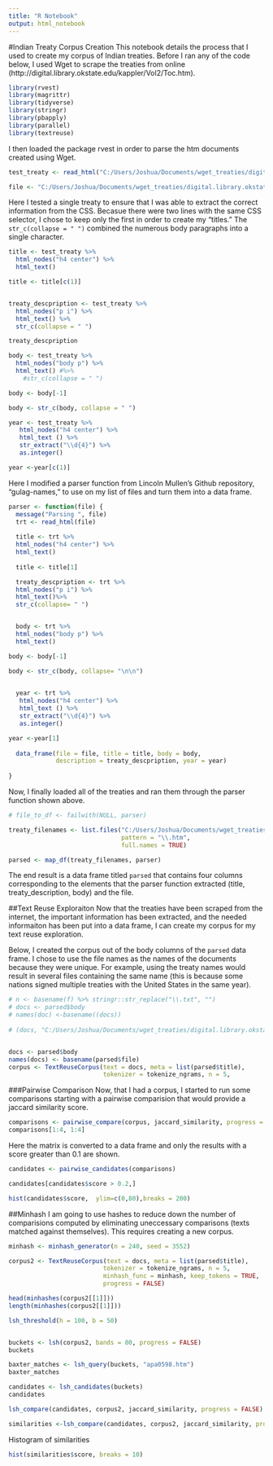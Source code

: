 ```yaml
---
title: "R Notebook"
output: html_notebook
---
```

#Indian Treaty Corpus Creation
This notebook details the process that I used to create my corpus of Indian treaties. Before I ran any of the code below, I used Wget to scrape the treaties from online (http://digital.library.okstate.edu/kappler/Vol2/Toc.htm). 

```r
library(rvest)
library(magrittr)
library(tidyverse)
library(stringr)
library(pbapply)
library(parallel)
library(textreuse)

```
I then loaded the package rvest in order to parse the htm documents created using Wget.
```r
test_treaty <- read_html("C:/Users/Joshua/Documents/wget_treaties/digital.library.okstate.edu/kappler/Vol2/treaties/apa0598.htm")

file <- "C:/Users/Joshua/Documents/wget_treaties/digital.library.okstate.edu/kappler/Vol2/treaties/apa0598.htm"
```
Here I tested a single treaty to ensure that I was able to extract the correct information from the CSS. Becasue there were two lines with the same CSS selector, I chose to keep only the first in order to create my "titles." The `str_c(collapse = " ")` combined the numerous body paragraphs into a single character. 
```r
title <- test_treaty %>%
  html_nodes("h4 center") %>%
  html_text()

title <- title[c(1)] 


treaty_descpription <- test_treaty %>%
  html_nodes("p i") %>%
  html_text() %>% 
  str_c(collapse = " ")

treaty_descpription

body <- test_treaty %>%
  html_nodes("body p") %>%
  html_text() #%>% 
    #str_c(collapse = " ")

body <- body[-1]

body <- str_c(body, collapse = " ")

year <- test_treaty %>%
   html_nodes("h4 center") %>%
   html_text () %>%
   str_extract("\\d{4}") %>%
   as.integer()

year <-year[c(1)]

```
Here I modified a parser function from Lincoln Mullen's Github repository, "gulag-names," to use on my list of files and turn them into a data frame.
```r
parser <- function(file) {
  message("Parsing ", file)
  trt <- read_html(file) 
   
  title <- trt %>%
  html_nodes("h4 center") %>%
  html_text()
  
  title <- title[1]

  treaty_descpription <- trt %>%
  html_nodes("p i") %>%
  html_text()%>%
  str_c(collapse= " ")


  body <- trt %>%
  html_nodes("body p") %>%
  html_text() 

body <- body[-1]

body <- str_c(body, collapse= "\n\n") 

  
  year <- trt %>%
   html_nodes("h4 center") %>%
   html_text () %>%
   str_extract("\\d{4}") %>%
   as.integer()

year <-year[1]
  
  data_frame(file = file, title = title, body = body,
             description = treaty_descpription, year = year)
  
}
```
Now, I finally loaded all of the treaties and ran them through the parser function shown above.
```r
# file_to_df <- failwith(NULL, parser)

treaty_filenames <- list.files("C:/Users/Joshua/Documents/wget_treaties/digital.library.okstate.edu/kappler/Vol2/treaties/",
                               pattern = "\\.htm",
                               full.names = TRUE)

parsed <- map_df(treaty_filenames, parser)


```
The end result is a data frame titled `parsed` that contains four columns corresponding to the elements that the parser function extracted (title, treaty_description, body) and the file. 


##Text Reuse Exploraiton
Now that the treaties have been scraped from the internet, the important information has been extracted, and the needed informaiton has been put into a data frame, I can create my corpus for my text reuse exploration. 

Below, I created the corpus out of the body columns of the `parsed` data frame. I chose to use the file names as the names of the documents because they were unique. For example, using the treaty names would result in several files containing the same name (this is because some nations signed multiple treaties with the United States in the same year). 
```r
# n <- basename(f) %>% stringr::str_replace("\\.txt", "")
# docs <- parsed$body
# names(doc) <-basename((docs)) 
                        
# (docs, "C:/Users/Joshua/Documents/wget_treaties/digital.library.okstate.edu/kappler/Vol2/treaties/", " ")


docs <- parsed$body
names(docs) <- basename(parsed$file)
corpus <- TextReuseCorpus(text = docs, meta = list(parsed$title),
                          tokenizer = tokenize_ngrams, n = 5,                                               progress = FALSE)
```
###Pairwise Comparison
Now, that I had a corpus, I started to run some comparisons starting with a pairwise comparision that would provide a jaccard similarity score. 
```r

comparisons <- pairwise_compare(corpus, jaccard_similarity, progress = FALSE)
comparisons[1:4, 1:4]


```
Here the matrix is converted to a data frame and only the results with a score greater than 0.1 are shown. 

```r
candidates <- pairwise_candidates(comparisons)

candidates[candidates$score > 0.2,]

hist(candidates$score,  ylim=c(0,80),breaks = 200)
```

##Minhash
I am going to use hashes to reduce down the number of comparisions computed by eliminating uneccessary comparisons (texts matched against themselves). This requires creating a new corpus.  
```r

minhash <- minhash_generator(n = 240, seed = 3552)

corpus2 <- TextReuseCorpus(text = docs, meta = list(parsed$title),
                          tokenizer = tokenize_ngrams, n = 5,
                          minhash_func = minhash, keep_tokens = TRUE,
                          progress = FALSE)

```
```r

head(minhashes(corpus2[[1]]))
length(minhashes(corpus2[[1]]))
```
```r
lsh_threshold(h = 100, b = 50)


buckets <- lsh(corpus2, bands = 80, progress = FALSE)
buckets
```
```r
baxter_matches <- lsh_query(buckets, "apa0598.htm")
baxter_matches

candidates <- lsh_candidates(buckets)
candidates
```
```r
lsh_compare(candidates, corpus2, jaccard_similarity, progress = FALSE)

similarities <-lsh_compare(candidates, corpus2, jaccard_similarity, progress = FALSE)
```

Histogram of similarities
```r
hist(similarities$score, breaks = 10) 


```




